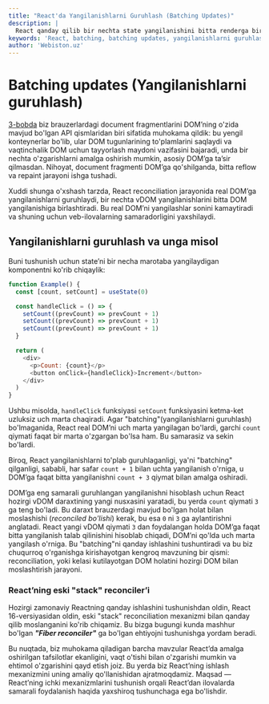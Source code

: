 ```yaml
---
title: "React'da Yangilanishlarni Guruhlash (Batching Updates)"
description: |
  React qanday qilib bir nechta state yangilanishini bitta renderga birlashtiradi? Yangilanishlarni guruhlash (batching) va uning performance'ga ta'sirini o'rganing.
keywords: 'React, batching, batching updates, yangilanishlarni guruhlash, performance, samaradorlik, reconciliation, DOM, state, useState, Fiber, webiston'
author: 'Webiston.uz'
---
```


# Batching updates (Yangilanishlarni guruhlash)

[3-bobda](/books/react/virtual-dom/document-fragments) biz brauzerlardagi document fragmentlarini DOM’ning o'zida mavjud bo'lgan API qismlaridan biri sifatida muhokama qildik: bu yengil konteynerlar bo'lib, ular DOM tugunlarining to'plamlarini saqlaydi va vaqtinchalik DOM uchun tayyorlash maydoni vazifasini bajaradi, unda bir nechta o'zgarishlarni amalga oshirish mumkin, asosiy DOM’ga ta’sir qilmasdan. Nihoyat, document fragmenti DOM’ga qo'shilganda, bitta reflow va repaint jarayoni ishga tushadi.

Xuddi shunga o'xshash tarzda, React reconciliation jarayonida real DOM’ga yangilanishlarni guruhlaydi, bir nechta vDOM yangilanishlarini bitta DOM yangilanishiga birlashtiradi. Bu real DOM’ni yangilashlar sonini kamaytiradi va shuning uchun veb-ilovalarning samaradorligini yaxshilaydi.

## Yangilanishlarni guruhlash va unga misol

Buni tushunish uchun state’ni bir necha marotaba yangilaydigan komponentni ko'rib chiqaylik:

```js copy
function Example() {
  const [count, setCount] = useState(0)

  const handleClick = () => {
    setCount((prevCount) => prevCount + 1)
    setCount((prevCount) => prevCount + 1)
    setCount((prevCount) => prevCount + 1)
  }

  return (
    <div>
      <p>Count: {count}</p>
      <button onClick={handleClick}>Increment</button>
    </div>
  )
}
```

Ushbu misolda, `handleClick` funksiyasi `setCount` funksiyasini ketma-ket uzluksiz uch marta chaqiradi. Agar "batching"(yangilanishlarni guruhlash) bo'lmaganida, React real DOM’ni uch marta yangilagan bo'lardi, garchi `count` qiymati faqat bir marta o'zgargan bo'lsa ham. Bu samarasiz va sekin bo'lardi.

Biroq, React yangilanishlarni to'plab guruhlaganligi, ya'ni "batching" qilganligi, sababli, har safar `count + 1` bilan uchta yangilanish o'rniga, u DOM’ga faqat bitta yangilanishni `count + 3` qiymat bilan amalga oshiradi.

DOM’ga eng samarali guruhlangan yangilanishni hisoblash uchun React hozirgi vDOM daraxtining yangi nusxasini yaratadi, bu yerda `count` qiymati `3` ga teng bo'ladi. Bu daraxt brauzerdagi mavjud bo'lgan holat bilan moslashishi (_reconciled bo'lishi_) kerak, bu esa `0` ni `3` ga aylantirishni anglatadi. React yangi vDOM qiymati `3` dan foydalangan holda DOM’ga faqat bitta yangilanish talab qilinishini hisoblab chiqadi, DOM’ni qo'lda uch marta yangilash o'rniga. Bu "batching"ni qanday ishlashini tushuntiradi va bu biz chuqurroq o'rganishga kirishayotgan kengroq mavzuning bir qismi: reconciliation, yoki kelasi kutilayotgan DOM holatini hozirgi DOM bilan moslashtirish jarayoni.

### React’ning eski "stack" reconciler’i

Hozirgi zamonaviy Reactning qanday ishlashini tushunishdan oldin, React 16-versiyasidan oldin, eski "stack" reconciliation mexanizmi bilan qanday qilib moslanganini ko'rib chiqamiz. Bu bizga bugungi kunda mashhur bo'lgan **_"Fiber reconciler"_** ga bo'lgan ehtiyojni tushunishga yordam beradi.

<Callout type="info">
  Bu nuqtada, biz muhokama qiladigan barcha mavzular React’da amalga oshirilgan tafsilotlar ekanligini, vaqt o'tishi
  bilan o'zgarishi mumkin va ehtimol o'zgarishini qayd etish joiz. Bu yerda biz React’ning ishlash mexanizmini uning
  amaliy qo'llanishidan ajratmoqdamiz. Maqsad — React’ning ichki mexanizmlarini tushunish orqali React’dan ilovalarda
  samarali foydalanish haqida yaxshiroq tushunchaga ega bo'lishdir.
</Callout>
